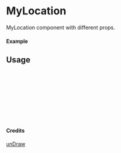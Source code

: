 
<Meta of={MyLocation} title="unDraw/MyLocation" />

# MyLocation

MyLocation component with different props.

#### Example

<Canvas of={MyLocation.Primary} />

## Usage

```ts
import { MyLocation } from "yadl-ui";

const Example = () => {
  return (
      <MyLocation />
  );
};

export default Example;
```

#### Credits
[unDraw](https://undraw.co/illustrations)
